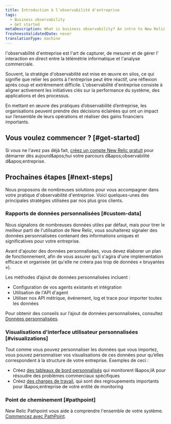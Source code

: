 ```yaml
---
title: Introduction à l'observabilité d'entreprise
tags:
  - Business observability
  - Get started
metaDescription: What is business observability? An intro to New Relic business observability.
freshnessValidatedDate: never
translationType: machine
---
```


l'observabilité d'entreprise est l'art de capturer, de mesurer et de gérer l' interaction en direct entre la télémétrie informatique et l'analyse commerciale.

Souvent, la stratégie d'observabilité est mise en œuvre en silos, ce qui signifie que relier les points à l'entreprise peut être réactif, une réflexion après coup et extrêmement difficile. L'observabilité d'entreprise consiste à aligner activement les initiatives clés sur la performance du système, des applications et des processus.

En mettant en œuvre des pratiques d’observabilité d’entreprise, les organisations peuvent prendre des décisions éclairées qui ont un impact sur l’ensemble de leurs opérations et réaliser des gains financiers importants.

## Vous voulez commencer ? [#get-started]

Si vous ne l'avez pas déjà fait, [créez un compte New Relic gratuit](https://newrelic.com/signup) pour démarrer dès aujourd&amp;apos;hui votre parcours d&amp;apos;observabilité d&amp;apos;entreprise.

## Prochaines étapes [#next-steps]

Nous proposons de nombreuses solutions pour vous accompagner dans votre pratique d'observabilité d'entreprise. Voici quelques-unes des principales stratégies utilisées par nos plus gros clients.

### Rapports de données personnalisées [#custom-data]

Nous signalons de nombreuses données utiles par défaut, mais pour tirer le meilleur parti de l'utilisation de New Relic, vous souhaiterez signaler des données personnalisées contenant des informations uniques et significatives pour votre entreprise.

Avant d'ajouter des données personnalisées, vous devez élaborer un plan de fonctionnement, afin de vous assurer qu'il s'agira d'une implémentation efficace et organisée (et qu'elle ne créera pas trop de données « bruyantes »).

Les méthodes d’ajout de données personnalisées incluent :

* Configuration de vos agents existants et intégration
* Utilisation de l'API d'agent
* Utiliser nos API métrique, événement, log et trace pour importer toutes les données

Pour obtenir des conseils sur l’ajout de données personnalisées, consultez [Données personnalisées](/docs/data-apis/custom-data/get-custom-data-from-any-source).

### Visualisations d'interface utilisateur personnalisées [#visualizations]

Tout comme vous pouvez personnaliser les données que vous importez, vous pouvez personnaliser vos visualisations de ces données pour qu’elles correspondent à la structure de votre entreprise. Exemples de ceci :

* Créez [des tableaux de bord personnalisés](/docs/query-your-data/explore-query-data/dashboards/introduction-dashboards) qui monitorent l&amp;apos;IA pour résoudre des problèmes commerciaux spécifiques
* Créez [des charges de travail](/docs/new-relic-solutions/new-relic-one/workloads/use-workloads), qui sont des regroupements importants pour l&amp;apos;entreprise de votre entité de monitoring

### Point de cheminement [#pathpoint]

New Relic Pathpoint vous aide à comprendre l'ensemble de votre système. [Commencez avec PathPoint](/docs/business-observability/pathpoint).